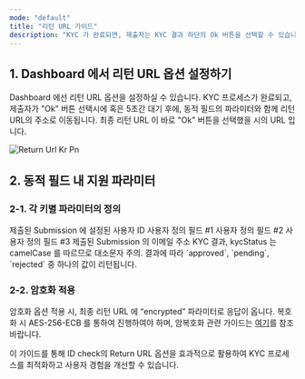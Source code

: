 ```yaml
---
mode: "default"
title: "리턴 URL 가이드"
description: "KYC 가 완료되면, 제출자는 KYC 결과 하단의 Ok 버튼을 선택할 수 있습니다. Ok 버튼을 선택 시 설정한 Return URL 이 동적 필드에서 미리 지정한 파라미터 값과 함께 리디렉션 됩니다."
---
```


## 1. Dashboard 에서 리턴 URL 옵션 설정하기

Dashboard 에선 리턴 URL 옵션을 설정하실 수 있습니다. KYC 프로세스가 완료되고, 제출자가 "Ok" 버튼 선택시에 혹은 5초간 대기 후에, 동적 필드의 파라미터와 함께 리턴 URL의 주소로 이동됩니다. 최종 리턴 URL 이 바로 "Ok" 버튼을 선택했을 시의 URL 입니다.

![Return Url Kr Pn](/images/return_url_kr.png)

## 2. 동적 필드 내 지원 파라미터

### 2-1. 각 키별 파라미터의 정의

<ResponseField name="userid" type="string">
  제출된 Submission 에 설정된 사용자 ID
</ResponseField>

<ResponseField name="cf1" type="string">
  사용자 정의 필드 #1
</ResponseField>

<ResponseField name="cf2" type="string">
  사용자 정의 필드 #2
</ResponseField>

<ResponseField name="cf3" type="string">
  사용자 정의 필드 #3
</ResponseField>

<ResponseField name="email" type="string">
  제출된 Submission 의 이메일 주소
</ResponseField>

<ResponseField name="kycStatus" type="string">
  KYC 결과, kycStatus 는 camelCase 를 따르므로 대소문자 주의. 결과에 따라 `approved`, `pending`, `rejected` 중 하나의 값이 리턴됩니다.
</ResponseField>

### 2-2. 암호화 적용

암호화 옵션 적용 시, 최종 리턴 URL 에 “encrypted” 파라미터로 응답이 옵니다. 복호화 시 AES-256-ECB 를 통하여 진행하여야 하며, 암복호화 관련 가이드는 [여기](https://developers.argosidentity.com/getting-started/ko/encrypt-and-decrypt-data/overview#3-3-api-%EB%8D%B0%EC%9D%B4%ED%84%B0-%EB%B3%B5%ED%98%B8%ED%99%94-aes-256-ecb)를 참조 바랍니다.

이 가이드를 통해 ID check의 Return URL 옵션을 효과적으로 활용하여 KYC 프로세스를 최적화하고 사용자 경험을 개선할 수 있습니다.